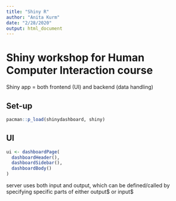 ```yaml
---
title: "Shiny R"
author: "Anita Kurm"
date: "2/28/2020"
output: html_document
---
```


# Shiny workshop for Human Computer Interaction course

Shiny app = both frontend (UI) and backend (data handling)


## Set-up
```r
pacman::p_load(shinydashboard, shiny)
```

## UI

```r
ui <- dashboardPage(
  dashboardHeader(),
  dashboardSidebar(),
  dashboardBody()
)


```


server uses both input and output, which can be defined/called by specifying specific parts of either output$ or input$ 
